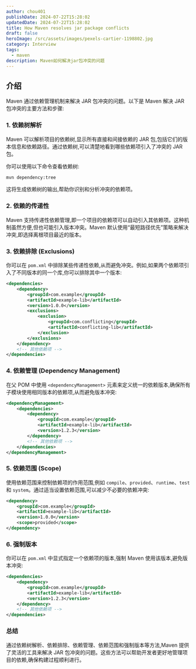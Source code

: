 ```yaml
---
author: chou401
publishDate: 2024-07-22T15:28:02
updatedDate: 2024-07-22T15:28:02
title: How Maven resolves jar package conflicts
draft: false
heroImage: /src/assets/images/pexels-cartier-1198802.jpg
category: Interview
tags:
  - maven
description: Maven如何解决jar包冲突的问题
---
```


## 介绍

Maven 通过依赖管理机制来解决 JAR 包冲突的问题。以下是 Maven 解决 JAR 包冲突的主要方法和步骤:

### 1. **依赖树解析**

Maven 可以解析项目的依赖树,显示所有直接和间接依赖的 JAR 包,包括它们的版本信息和依赖路径。通过依赖树,可以清楚地看到哪些依赖项引入了冲突的 JAR 包。

你可以使用以下命令查看依赖树:

```sh
mvn dependency:tree
```

这将生成依赖树的输出,帮助你识别和分析冲突的依赖项。

### 2. **依赖的传递性**

Maven 支持传递性依赖管理,即一个项目的依赖项可以自动引入其依赖项。这种机制虽然方便,但也可能引入版本冲突。Maven 默认使用“最短路径优先”策略来解决冲突,即选择离根项目最近的版本。

### 3. **依赖排除 (Exclusions)**

你可以在 `pom.xml` 中排除某些传递性依赖,从而避免冲突。例如,如果两个依赖项引入了不同版本的同一个库,你可以排除其中一个版本:

```xml
<dependencies>
    <dependency>
        <groupId>com.example</groupId>
        <artifactId>example-lib</artifactId>
        <version>1.0.0</version>
        <exclusions>
            <exclusion>
                <groupId>com.conflicting</groupId>
                <artifactId>conflicting-lib</artifactId>
            </exclusion>
        </exclusions>
    </dependency>
    <!-- 其他依赖项 -->
</dependencies>
```

### 4. **依赖管理 (Dependency Management)**

在父 POM 中使用 `<dependencyManagement>` 元素来定义统一的依赖版本,确保所有子模块使用相同版本的依赖项,从而避免版本冲突:

```xml
<dependencyManagement>
    <dependencies>
        <dependency>
            <groupId>com.example</groupId>
            <artifactId>example-lib</artifactId>
            <version>1.2.3</version>
        </dependency>
        <!-- 其他依赖项 -->
    </dependencies>
</dependencyManagement>
```

### 5. **依赖范围 (Scope)**

使用依赖范围来控制依赖项的作用范围,例如 `compile`、`provided`、`runtime`、`test` 和 `system`。通过适当设置依赖范围,可以减少不必要的依赖冲突:

```xml
<dependency>
    <groupId>com.example</groupId>
    <artifactId>example-lib</artifactId>
    <version>1.0.0</version>
    <scope>provided</scope>
</dependency>
```

### 6. **强制版本**

你可以在 `pom.xml` 中显式指定一个依赖项的版本,强制 Maven 使用该版本,避免版本冲突:

```xml
<dependencies>
    <dependency>
        <groupId>com.example</groupId>
        <artifactId>example-lib</artifactId>
        <version>1.2.3</version>
    </dependency>
    <!-- 其他依赖项 -->
</dependencies>
```

### 总结

通过依赖树解析、依赖排除、依赖管理、依赖范围和强制版本等方法,Maven 提供了灵活的工具来解决 JAR 包冲突的问题。这些方法可以帮助开发者更好地管理项目的依赖,确保构建过程顺利进行。
